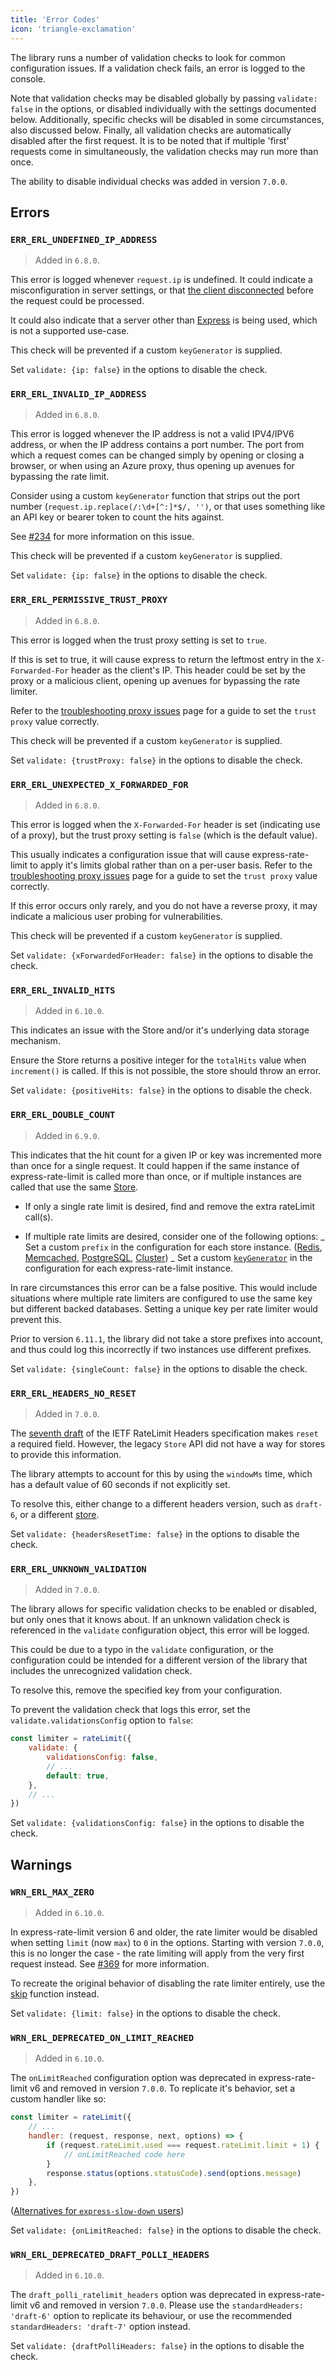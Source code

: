 ```yaml
---
title: 'Error Codes'
icon: 'triangle-exclamation'
---
```


The library runs a number of validation checks to look for common configuration
issues. If a validation check fails, an error is logged to the console.

Note that validation checks may be disabled globally by passing
`validate: false` in the options, or disabled individually with the settings
documented below. Additionally, specific checks will be disabled in some
circumstances, also discussed below. Finally, all validation checks are
automatically disabled after the first request. It is to be noted that if
multiple 'first' requests come in simultaneously, the validation checks may run
more than once.

<Note>

The ability to disable individual checks was added in version `7.0.0`.

</Note>

## Errors

### `ERR_ERL_UNDEFINED_IP_ADDRESS`

> Added in `6.8.0`.

This error is logged whenever `request.ip` is undefined. It could indicate a
misconfiguration in server settings, or that
[the client disconnected](https://nodejs.org/api/net.html#net_socket_remoteaddress)
before the request could be processed.

It could also indicate that a server other than [Express](http://expressjs.com/)
is being used, which is not a supported use-case.

This check will be prevented if a custom `keyGenerator` is supplied.

Set `validate: {ip: false}` in the options to disable the check.

### `ERR_ERL_INVALID_IP_ADDRESS`

> Added in `6.8.0`.

This error is logged whenever the IP address is not a valid IPV4/IPV6 address,
or when the IP address contains a port number. The port from which a request
comes can be changed simply by opening or closing a browser, or when using an
Azure proxy, thus opening up avenues for bypassing the rate limit.

Consider using a custom `keyGenerator` function that strips out the port number
(`request.ip.replace(/:\d+[^:]*$/, '')`, or that uses something like an API key
or bearer token to count the hits against.

See [#234](https://github.com/express-rate-limit/express-rate-limit/issues/234)
for more information on this issue.

This check will be prevented if a custom `keyGenerator` is supplied.

Set `validate: {ip: false}` in the options to disable the check.

### `ERR_ERL_PERMISSIVE_TRUST_PROXY`

> Added in `6.8.0`.

This error is logged when the trust proxy setting is set to `true`.

If this is set to true, it will cause express to return the leftmost entry in
the `X-Forwarded-For` header as the client's IP. This header could be set by the
proxy or a malicious client, opening up avenues for bypassing the rate limiter.

Refer to the
[troubleshooting proxy issues](https://github.com/express-rate-limit/express-rate-limit/wiki/Troubleshooting-Proxy-Issues)
page for a guide to set the `trust proxy` value correctly.

This check will be prevented if a custom `keyGenerator` is supplied.

Set `validate: {trustProxy: false}` in the options to disable the check.

### `ERR_ERL_UNEXPECTED_X_FORWARDED_FOR`

> Added in `6.8.0`.

This error is logged when the `X-Forwarded-For` header is set (indicating use of
a proxy), but the trust proxy setting is `false` (which is the default value).

This usually indicates a configuration issue that will cause express-rate-limit
to apply it's limits global rather than on a per-user basis. Refer to the
[troubleshooting proxy issues](https://github.com/express-rate-limit/express-rate-limit/wiki/Troubleshooting-Proxy-Issues)
page for a guide to set the `trust proxy` value correctly.

If this error occurs only rarely, and you do not have a reverse proxy, it may
indicate a malicious user probing for vulnerabilities.

This check will be prevented if a custom `keyGenerator` is supplied.

Set `validate: {xForwardedForHeader: false}` in the options to disable the
check.

### `ERR_ERL_INVALID_HITS`

> Added in `6.10.0`.

This indicates an issue with the Store and/or it's underlying data storage
mechanism.

Ensure the Store returns a positive integer for the `totalHits` value when
`increment()` is called. If this is not possible, the store should throw an
error.

Set `validate: {positiveHits: false}` in the options to disable the check.

### `ERR_ERL_DOUBLE_COUNT`

> Added in `6.9.0`.

This indicates that the hit count for a given IP or key was incremented more
than once for a single request. It could happen if the same instance of
express-rate-limit is called more than once, or if multiple instances are called
that use the same [Store](/reference/stores).

- If only a single rate limit is desired, find and remove the extra rateLimit
  call(s).

- If multiple rate limits are desired, consider one of the following options: _
  Set a custom `prefix` in the configuration for each store instance.
  ([Redis](https://www.npmjs.com/package/rate-limit-redis#prefix),
  [Memcached](https://www.npmjs.com/package/rate-limit-memcached#prefix),
  [PostgreSQL](https://www.npmjs.com/package/@acpr/rate-limit-postgresql#constructor),
  [Cluster](https://www.npmjs.com/package/@express-rate-limit/cluster-memory-store#prefix))
  _ Set a custom [`keyGenerator`](/reference/configuration#keygenerator) in the
  configuration for each express-rate-limit instance.

In rare circumstances this error can be a false positive. This would include
situations where multiple rate limiters are configured to use the same key but
different backed databases. Setting a unique key per rate limiter would prevent
this.

<Warning>

Prior to version `6.11.1`, the library did not take a store prefixes into
account, and thus could log this incorrectly if two instances use different
prefixes.

</Warning>

Set `validate: {singleCount: false}` in the options to disable the check.

### `ERR_ERL_HEADERS_NO_RESET`

> Added in `7.0.0`.

The
[seventh draft](https://datatracker.ietf.org/doc/html/draft-ietf-httpapi-ratelimit-headers-07)
of the IETF RateLimit Headers specification makes `reset` a required field.
However, the legacy `Store` API did not have a way for stores to provide this
information.

The library attempts to account for this by using the `windowMs` time, which has
a default value of 60 seconds if not explicitly set.

To resolve this, either change to a different headers version, such as
`draft-6`, or a different [store](/reference/stores).

Set `validate: {headersResetTime: false}` in the options to disable the check.

### `ERR_ERL_UNKNOWN_VALIDATION`

> Added in `7.0.0`.

The library allows for specific validation checks to be enabled or disabled, but
only ones that it knows about. If an unknown validation check is referenced in
the `validate` configuration object, this error will be logged.

This could be due to a typo in the `validate` configuration, or the
configuration could be intended for a different version of the library that
includes the unrecognized validation check.

To resolve this, remove the specified key from your configuration.

To prevent the validation check that logs this error, set the
`validate.validationsConfig` option to `false`:

```js
const limiter = rateLimit({
	validate: {
		validationsConfig: false,
		// ...
		default: true,
	},
	// ...
})
```

Set `validate: {validationsConfig: false}` in the options to disable the check.

## Warnings

### `WRN_ERL_MAX_ZERO`

> Added in `6.10.0`.

In express-rate-limit version 6 and older, the rate limiter would be disabled
when setting `limit` (now `max`) to `0` in the options. Starting with version
`7.0.0`, this is no longer the case - the rate limiting will apply from the very
first request instead. See
[#369](https://github.com/express-rate-limit/express-rate-limit/discussions/369)
for more information.

To recreate the original behavior of disabling the rate limiter entirely, use
the [skip](https://github.com/express-rate-limit/express-rate-limit#skip)
function instead.

Set `validate: {limit: false}` in the options to disable the check.

### `WRN_ERL_DEPRECATED_ON_LIMIT_REACHED`

> Added in `6.10.0`.

The `onLimitReached` configuration option was deprecated in express-rate-limit
v6 and removed in version `7.0.0`. To replicate it's behavior, set a custom
handler like so:

```js
const limiter = rateLimit({
	// ...
	handler: (request, response, next, options) => {
		if (request.rateLimit.used === request.rateLimit.limit + 1) {
			// onLimitReached code here
		}
		response.status(options.statusCode).send(options.message)
	},
})
```

([Alternatives for `express-slow-down` users](https://github.com/express-rate-limit/express-slow-down/issues/45#issuecomment-1813098848))

Set `validate: {onLimitReached: false}` in the options to disable the check.

### `WRN_ERL_DEPRECATED_DRAFT_POLLI_HEADERS`

> Added in `6.10.0`.

The `draft_polli_ratelimit_headers` option was deprecated in express-rate-limit
v6 and removed in version `7.0.0`. Please use the `standardHeaders: 'draft-6'`
option to replicate its behaviour, or use the recommended
`standardHeaders: 'draft-7'` option instead.

Set `validate: {draftPolliHeaders: false}` in the options to disable the check.
